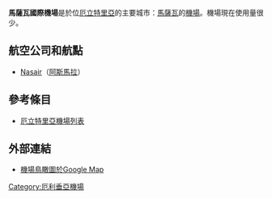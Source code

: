 {{Infobox airport
| name          = 馬薩瓦國際機場<br>{{lang|en|Massawa International Airport}}
| type          = 軍用<br>民航
| operator      = 
| opened        = 
| city-served   = [[厄立特里亞|厄立特里亞]][[馬薩瓦|馬薩瓦]]
| distance_to_city = 
| elevation-f   = 63
| coordinates   = {{coord|15|41|0|N|39|22|5|E|type:airport}}
| pushpin_map   = Eritrea
| pushpin_label = MSW
| pushpin_label_position = right
| IATA          = MSW
| ICAO          = HHMS
| r1-number     = 7/25
| r1-length-f   = 11,483
| r1-length-m   = 3,500
| r1-surface    = [[混凝土|混凝土]]
}}
'''馬薩瓦國際機場'''是於位[[厄立特里亞|厄立特里亞]]的主要城市：[[馬薩瓦|馬薩瓦]]的[[機場|機場]]。機場現在使用量很少。

== 航空公司和航點 ==
*[[Nasair|Nasair]]（[[阿斯馬拉國際機場|阿斯馬拉]]）

== 參考條目 ==
*[[厄立特里亞機場列表|厄立特里亞機場列表]]

== 外部連結 ==
*[http://maps.google.com/?ie=UTF8&ll=15.673412,39.371052&spn=0.029544,0.038624&t=h&z=15  機場鳥瞰圖於Google Map]

{{模板:厄利垂亞機場}}
[[Category:厄利垂亞機場|Category:厄利垂亞機場]]